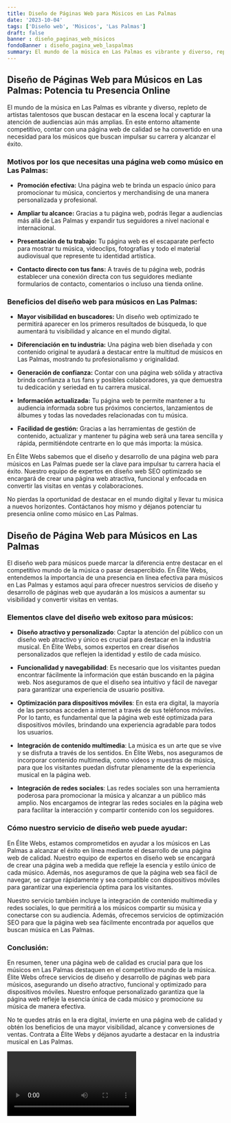 ```yaml
---
title: Diseño de Páginas Web para Músicos en Las Palmas
date: '2023-10-04'
tags: ['Diseño web', 'Músicos', 'Las Palmas']
draft: false
banner : diseño_paginas_web_músicos
fondoBanner : diseño_pagina_web_laspalmas
summary: El mundo de la música en Las Palmas es vibrante y diverso, repleto de artistas talentosos que buscan destacar en la escena local y capturar la atención de audiencias aún más amplias. En este entorno altamente competitivo, contar con una página web de calidad se ha convertido en una necesidad para los músicos que buscan impulsar su carrera y alcanzar el éxito.
---
```


## Diseño de Páginas Web para Músicos en Las Palmas: Potencia tu Presencia Online

El mundo de la música en Las Palmas es vibrante y diverso, repleto de artistas talentosos que buscan destacar en la escena local y capturar la atención de audiencias aún más amplias. En este entorno altamente competitivo, contar con una página web de calidad se ha convertido en una necesidad para los músicos que buscan impulsar su carrera y alcanzar el éxito.

### Motivos por los que necesitas una página web como músico en Las Palmas:

- **Promoción efectiva:** Una página web te brinda un espacio único para promocionar tu música, conciertos y merchandising de una manera personalizada y profesional.

- **Ampliar tu alcance:** Gracias a tu página web, podrás llegar a audiencias más allá de Las Palmas y expandir tus seguidores a nivel nacional e internacional.

- **Presentación de tu trabajo:** Tu página web es el escaparate perfecto para mostrar tu música, videoclips, fotografías y todo el material audiovisual que represente tu identidad artística.

- **Contacto directo con tus fans:** A través de tu página web, podrás establecer una conexión directa con tus seguidores mediante formularios de contacto, comentarios o incluso una tienda online.

### Beneficios del diseño web para músicos en Las Palmas:

- **Mayor visibilidad en buscadores:** Un diseño web optimizado te permitirá aparecer en los primeros resultados de búsqueda, lo que aumentará tu visibilidad y alcance en el mundo digital.

- **Diferenciación en tu industria:** Una página web bien diseñada y con contenido original te ayudará a destacar entre la multitud de músicos en Las Palmas, mostrando tu profesionalismo y originalidad.

- **Generación de confianza:** Contar con una página web sólida y atractiva brinda confianza a tus fans y posibles colaboradores, ya que demuestra tu dedicación y seriedad en tu carrera musical.

- **Información actualizada:** Tu página web te permite mantener a tu audiencia informada sobre tus próximos conciertos, lanzamientos de álbumes y todas las novedades relacionadas con tu música.

- **Facilidad de gestión:** Gracias a las herramientas de gestión de contenido, actualizar y mantener tu página web será una tarea sencilla y rápida, permitiéndote centrarte en lo que más importa: la música.

En Élite Webs sabemos que el diseño y desarrollo de una página web para músicos en Las Palmas puede ser la clave para impulsar tu carrera hacia el éxito. Nuestro equipo de expertos en diseño web SEO optimizado se encargará de crear una página web atractiva, funcional y enfocada en convertir las visitas en ventas y colaboraciones.

No pierdas la oportunidad de destacar en el mundo digital y llevar tu música a nuevos horizontes. Contáctanos hoy mismo y déjanos potenciar tu presencia online como músico en Las Palmas.

<GifSeo />

<Cta />

## Diseño de Página Web para Músicos en Las Palmas

El diseño web para músicos puede marcar la diferencia entre destacar en el competitivo mundo de la música o pasar desapercibido. En Élite Webs, entendemos la importancia de una presencia en línea efectiva para músicos en Las Palmas y estamos aquí para ofrecer nuestros servicios de diseño y desarrollo de páginas web que ayudarán a los músicos a aumentar su visibilidad y convertir visitas en ventas.

### Elementos clave del diseño web exitoso para músicos:

- **Diseño atractivo y personalizado**: Captar la atención del público con un diseño web atractivo y único es crucial para destacar en la industria musical. En Élite Webs, somos expertos en crear diseños personalizados que reflejen la identidad y estilo de cada músico.

- **Funcionalidad y navegabilidad**: Es necesario que los visitantes puedan encontrar fácilmente la información que están buscando en la página web. Nos aseguramos de que el diseño sea intuitivo y fácil de navegar para garantizar una experiencia de usuario positiva.

- **Optimización para dispositivos móviles**: En esta era digital, la mayoría de las personas acceden a internet a través de sus teléfonos móviles. Por lo tanto, es fundamental que la página web esté optimizada para dispositivos móviles, brindando una experiencia agradable para todos los usuarios.

- **Integración de contenido multimedia**: La música es un arte que se vive y se disfruta a través de los sentidos. En Élite Webs, nos aseguramos de incorporar contenido multimedia, como videos y muestras de música, para que los visitantes puedan disfrutar plenamente de la experiencia musical en la página web.

- **Integración de redes sociales**: Las redes sociales son una herramienta poderosa para promocionar la música y alcanzar a un público más amplio. Nos encargamos de integrar las redes sociales en la página web para facilitar la interacción y compartir contenido con los seguidores.

### Cómo nuestro servicio de diseño web puede ayudar:

En Élite Webs, estamos comprometidos en ayudar a los músicos en Las Palmas a alcanzar el éxito en línea mediante el desarrollo de una página web de calidad. Nuestro equipo de expertos en diseño web se encargará de crear una página web a medida que refleje la esencia y estilo único de cada músico. Además, nos aseguramos de que la página web sea fácil de navegar, se cargue rápidamente y sea compatible con dispositivos móviles para garantizar una experiencia óptima para los visitantes.

Nuestro servicio también incluye la integración de contenido multimedia y redes sociales, lo que permitirá a los músicos compartir su música y conectarse con su audiencia. Además, ofrecemos servicios de optimización SEO para que la página web sea fácilmente encontrada por aquellos que buscan música en Las Palmas.

### Conclusión:

En resumen, tener una página web de calidad es crucial para que los músicos en Las Palmas destaquen en el competitivo mundo de la música. Élite Webs ofrece servicios de diseño y desarrollo de páginas web para músicos, asegurando un diseño atractivo, funcional y optimizado para dispositivos móviles. Nuestro enfoque personalizado garantiza que la página web refleje la esencia única de cada músico y promocione su música de manera efectiva.

No te quedes atrás en la era digital, invierte en una página web de calidad y obtén los beneficios de una mayor visibilidad, alcance y conversiones de ventas. Contrata a Élite Webs y déjanos ayudarte a destacar en la industria musical en Las Palmas.

<Video />

<CtaBot job='Músicos' city='Las Palmas'/>

<Gmaps query='Las Palmas+españa+maps' />